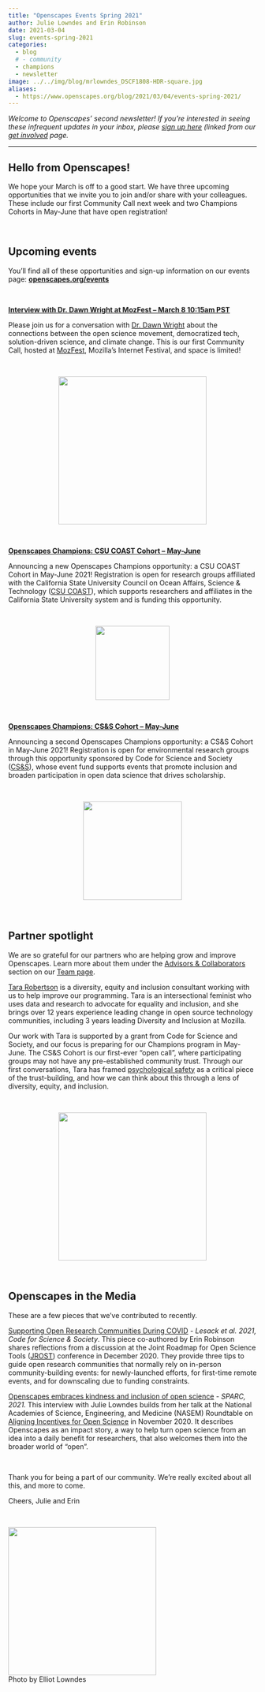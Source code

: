 ```yaml
---
title: "Openscapes Events Spring 2021"
author: Julie Lowndes and Erin Robinson
date: 2021-03-04
slug: events-spring-2021
categories:
  - blog 
  # - community
  - champions
  - newsletter
image: ../../img/blog/mrlowndes_DSCF1808-HDR-square.jpg
aliases: 
  - https://www.openscapes.org/blog/2021/03/04/events-spring-2021/
---
```


*Welcome to Openscapes’ second newsletter! If you’re interested in seeing these infrequent updates in your inbox, please [sign up here](https://docs.google.com/forms/d/e/1FAIpQLSdgVXRp3V-w94GPWkR31RUfyBl37EphdQSlCOcnyeNlf8OLWw/viewform) (linked from our [get involved](https://openscapes.org/contact) page.* 

---

## Hello from Openscapes!

We hope your March is off to a good start. We have three upcoming opportunities that we invite you to join and/or share with your colleagues. These include our first Community Call next week and two Champions Cohorts in May-June that have open registration! 

<br>

## Upcoming events

You’ll find all of these opportunities and sign-up information on our events page: **[openscapes.org/events](events.qmd)**

<br>

[**Interview with Dr. Dawn Wright at MozFest – March 8 10:15am PST**](https://openscapes.github.io/events/posts/2021-03-08-dr-dawn-wright-interview/)

Please join us for a conversation with [Dr. Dawn Wright](https://twitter.com/deepseadawn) about the connections between the open science movement, democratized tech, solution-driven science, and climate change. This is our first Community Call, hosted at [MozFest](https://schedule.mozillafestival.org/session/Z3JAWA-1), Mozilla’s Internet Festival, and space is limited!


<br>

<center>
  <a><img src="/img/blog/dr-dawn-wright.jpg" width="300px"></a>
</center>

<br>

[**Openscapes Champions: CSU COAST Cohort – May-June**](https://openscapes.github.io/events/posts/2021-05-07-coast-champions/)

Announcing a new Openscapes Champions opportunity: a CSU COAST Cohort in May-June 2021! Registration is open for research groups affiliated with the California State University Council on Ocean Affairs, Science & Technology ([CSU COAST](https://twitter.com/csucoast)), which supports researchers and affiliates in the California State University system and is funding this opportunity.

<br>

<center>
  <a><img src="/img/blog/COAST.png" width="150px"></a>
</center>

<br>

[**Openscapes Champions: CS&S Cohort – May-June**](https://openscapes.github.io/events/posts/2021-05-07-css-champions/)

Announcing a second Openscapes Champions opportunity: a CS&S Cohort in May-June 2021! Registration is open for environmental research groups through this opportunity sponsored by Code for Science and Society ([CS&S](https://twitter.com/codeforsociety/)), whose event fund supports events that promote inclusion and broaden participation in open data science that drives scholarship.

<br>

<center>
  <a><img src="/img/blog/css-logo-stacked.png" width="200px"></a>
</center>

<br>


## Partner spotlight

We are so grateful for our partners who are helping grow and improve Openscapes. Learn more about them under the [Advisors & Collaborators](/team.qmd#advisors-collaborators) section on our [Team page](/team.qmd).

[Tara Robertson](https://tararobertson.ca/) is a diversity, equity and inclusion consultant working with us to help improve our programming. Tara is an intersectional feminist who uses data and research to advocate for equality and inclusion, and she brings over 12 years experience leading change in open source technology communities, including 3 years leading Diversity and Inclusion at Mozilla.

Our work with Tara is supported by a grant from Code for Science and Society, and our focus is preparing for our Champions program in May-June. The CS&S Cohort is our first-ever “open call”, where participating groups may not have any pre-established community trust. Through our first conversations, Tara has framed [psychological safety](https://rework.withgoogle.com/guides/understanding-team-effectiveness/steps/foster-psychological-safety/) as a critical piece of the trust-building, and how we can think about this through a lens of diversity, equity, and inclusion.  


<br>

<center>
  <a><img src="/img/blog/tara-robertson.png" width="300px"></a>
</center>

<br>



## Openscapes in the Media 

These are a few pieces that we’ve contributed to recently. 

[Supporting Open Research Communities During COVID](https://eventfund.codeforscience.org/supporting-open-research-communities-during-covid/) - _Lesack et al. 2021, Code for Science & Society_. This piece co-authored by Erin Robinson shares reflections from a discussion at the Joint Roadmap for Open Science Tools ([JROST](https://investinopen.org/community/jrost-2020-conference/)) conference in December 2020. They provide three tips to guide open research communities that normally rely on in-person community-building events: for newly-launched efforts, for first-time remote events, and for downscaling due to funding constraints.  

[Openscapes embraces kindness and inclusion of open science](https://sparcopen.org/impact-story/openscapes-embraces-kindness-and-inclusion-of-open-science/) - *SPARC, 2021.* This interview with Julie Lowndes builds from her talk at the National Academies of Science, Engineering, and Medicine (NASEM) Roundtable on [Aligning Incentives for Open Science](https://www.nationalacademies.org/our-work/roundtable-on-aligning-incentives-for-open-science) in November 2020. It describes Openscapes as an impact story, a way to help turn open science from an idea into a daily benefit for researchers, that also welcomes them into the broader world of “open”. 

<br>

Thank you for being a part of our community. We’re really excited about all this, and more to come. 

Cheers,
Julie and Erin



<br>

<img src="/img/blog/mrlowndes_DSCF1808-HDR.jpg" width="300px">  
Photo by Elliot Lowndes

